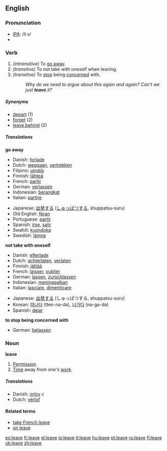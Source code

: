 ==English==

{{rank|English|sure|indeed|322|leave|rest|2|open}}

=== Pronunciation ===
*[[w:IPA|IPA]]: /liːv/
*{{audio|en-us-leave.ogg|Audio (US)}}

=== Verb ===
{{irregverb|'''to leave'''|'''[[leaves]]'''|'''[[left]]'''|'''[[left]]'''|'''[[leaving]]'''}}

#''(intransitive)'' To [[go away]].
#''(transitive)'' To not take with oneself when leaving.
#''(transitive)'' To [[stop]] being [[concerned]] with.
#:''Why do we need to argue about this again and again? Can't we just '''leave''' it?''

===== Synonyms =====
*[[depart]] (1)
*[[forget]] (2)
*[[leave behind]] (2)

===== Translations =====
'''go away'''
{{top}}
*Danish: [[forlade]]
*Dutch: [[weggaan]], [[vertrekken]]
*Filipino: [[umalís]]
*Finnish: [[lähteä]]
*French: [[partir]]
*German: [[verlassen]]
*Indonesian: [[berangkat]]
*Italian: [[partire]]
{{mid}}
*Japanese: [[出発]]する ([[しゅっぱつ]]する, shuppatsu-suru)
*Old English: [[feran|fēran]]
*Portuguese: [[partir]]
*Spanish: [[irse]], [[salir]]
*Swahili: [[kuondoka]]
*Swedish: [[lämna]]
{{bottom}}

'''not take with oneself'''
{{top}}
*Danish: [[efterlade]]
*Dutch: [[achterlaten]], [[verlaten]]
*Finnish: [[jättää]]
*French: [[laisser]], [[oublier]]
*German: [[lassen]], [[zurücklassen]]
*Indonesian: [[tinggal|meninggalkan]]
*Italian: [[lasciare]], [[dimenticare]]
{{mid}}
*Japanese: [[出発]]する (しゅっぱつする, shuppatsu-suru)
*Korean: [[떠나다]] (tteo-na-da), [[나가다]] (na-ga-da)
*Spanish: [[dejar]]
{{bottom}}

'''to stop being concerned with'''
{{top}}
*German: [[belassen]]
{{mid}}
{{bottom}}

===Noun===
'''leave'''

#[[permission|Permission]].
#[[time|Time]] away from one's [[work]].

===== Translations =====
{{top}}
*Danish: [[orlov]] ''c''
*Dutch: [[verlof]]
{{bottom}}

====Related terms====
*[[take French leave]]
*[[on leave]]

[[es:leave]]
[[fr:leave]]
[[gl:leave]]
[[io:leave]]
[[it:leave]]
[[hu:leave]]
[[pt:leave]]
[[ru:leave]]
[[fi:leave]]
[[uk:leave]]
[[zh:leave]]